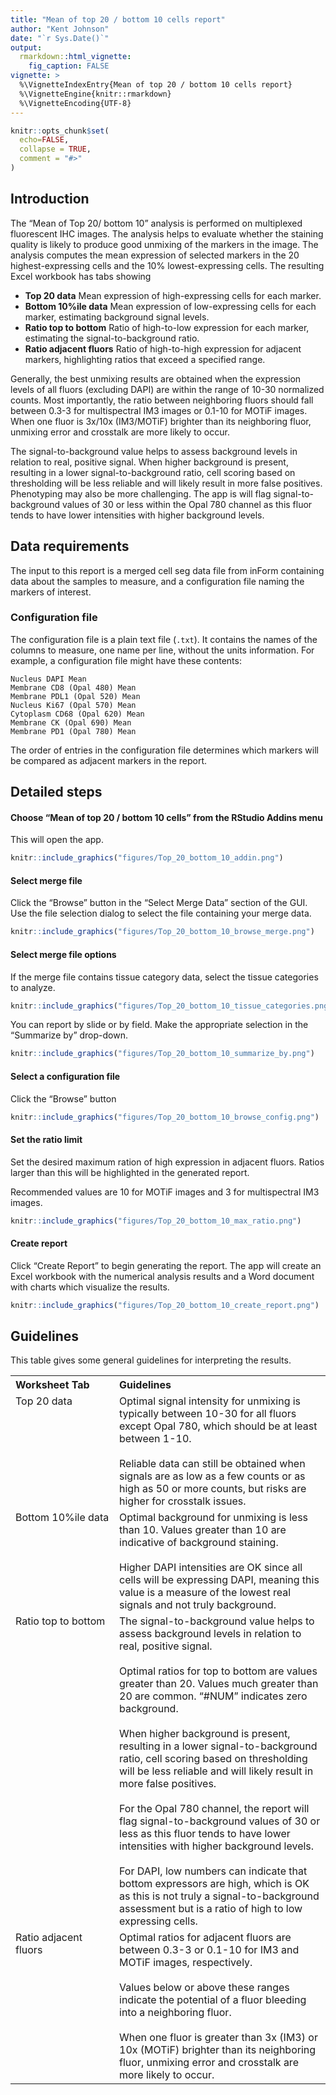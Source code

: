 ```yaml
---
title: "Mean of top 20 / bottom 10 cells report"
author: "Kent Johnson"
date: "`r Sys.Date()`"
output: 
  rmarkdown::html_vignette:
    fig_caption: FALSE
vignette: >
  %\VignetteIndexEntry{Mean of top 20 / bottom 10 cells report}
  %\VignetteEngine{knitr::rmarkdown}
  %\VignetteEncoding{UTF-8}
---
```


```r
knitr::opts_chunk$set(
  echo=FALSE,
  collapse = TRUE,
  comment = "#>"
)
```

## Introduction

The “Mean of Top 20/ bottom 10” analysis is performed on multiplexed fluorescent
IHC images. The analysis helps to evaluate whether the staining quality is
likely to produce good unmixing of the markers in the image. The analysis
computes the mean expression of selected markers in the 20 highest-expressing
cells and the 10% lowest-expressing cells. The resulting Excel workbook has tabs
showing

- **Top 20 data** Mean expression of high-expressing cells for each marker.
- **Bottom 10%ile data** Mean expression of low-expressing cells 
  for each marker, estimating background signal levels.
- **Ratio top to bottom** Ratio of high-to-low expression for each marker,
  estimating the signal-to-background ratio. 
- **Ratio adjacent fluors** Ratio of high-to-high expression for adjacent 
  markers, highlighting ratios that exceed a specified range.

Generally, the best unmixing results are obtained when the expression levels of
all fluors (excluding DAPI) are within the range of 10-30 normalized counts.
Most importantly, the ratio between neighboring fluors  should fall between
0.3-3 for multispectral IM3 images or 0.1-10 for MOTiF images. When one fluor is
3x/10x (IM3/MOTiF) brighter than its neighboring fluor, unmixing error and
crosstalk are more likely to occur.

The signal-to-background value helps to assess background levels in relation to
real, positive signal. When higher background is present, resulting in a lower
signal-to-background ratio, cell scoring based on thresholding will be less
reliable and will likely result in more false positives. Phenotyping may also be
more challenging. The app is will flag signal-to-background values of 30 or less
within the Opal 780 channel as this fluor tends to have lower intensities with
higher background levels.

## Data requirements

The input to this report is a merged cell seg data file from inForm
containing data about the samples to measure, and a configuration
file naming the markers of interest.

### Configuration file

The configuration file is a plain text file (`.txt`). It contains the names
of the columns to
measure, one name per line, without the units information. For example, a 
configuration file might have these contents:

```
Nucleus DAPI Mean
Membrane CD8 (Opal 480) Mean
Membrane PDL1 (Opal 520) Mean
Nucleus Ki67 (Opal 570) Mean
Cytoplasm CD68 (Opal 620) Mean
Membrane CK (Opal 690) Mean
Membrane PD1 (Opal 780) Mean
```

The order of entries in the configuration file determines which markers
will be compared as adjacent markers in the report.

## Detailed steps

#### Choose "Mean of top 20 / bottom 10 cells" from the RStudio Addins menu

This will open the app.

```r
knitr::include_graphics("figures/Top_20_bottom_10_addin.png")
```


#### Select merge file

Click the "Browse" button in the "Select Merge Data" section of the GUI. 
Use the file selection dialog to select the file containing your merge data.

```r
knitr::include_graphics("figures/Top_20_bottom_10_browse_merge.png")
```

#### Select merge file options

If the merge file contains tissue category data, select the tissue categories to analyze.

```r
knitr::include_graphics("figures/Top_20_bottom_10_tissue_categories.png")
```

You can report by slide or by field. Make the appropriate selection in the
"Summarize by" drop-down.

```r
knitr::include_graphics("figures/Top_20_bottom_10_summarize_by.png")
```

#### Select a configuration file

Click the "Browse" button

```r
knitr::include_graphics("figures/Top_20_bottom_10_browse_config.png")
```

#### Set the ratio limit

Set the desired maximum ration of high expression in adjacent fluors. Ratios
larger than this will be highlighted in the generated report.

Recommended values are 10 for MOTiF images and 3 for multispectral IM3 images.

```r
knitr::include_graphics("figures/Top_20_bottom_10_max_ratio.png")
```

#### Create report

Click "Create Report" to begin generating the report. The app will create
an Excel workbook with the numerical analysis results and a Word document with
charts which visualize the results.

```r
knitr::include_graphics("figures/Top_20_bottom_10_create_report.png")
```

## Guidelines

This table gives some general guidelines for interpreting the results.

<table>
<tr><th style="width:150px; text-align: left">Worksheet Tab</th>
<th style="text-align: left">Guidelines</th></tr>

<tr><td style="vertical-align: top">Top 20 data</td><td>
Optimal signal intensity for unmixing is typically between 10-30 for all fluors
except Opal 780, which should be at least between 1-10.
<br><br>
Reliable data can still be obtained when signals are as low as a few counts 
or as high as 50 or more counts, but risks are higher for crosstalk issues.
</td></tr>

<tr><td style="vertical-align: top">Bottom 10%ile data</td><td>
Optimal background for unmixing is less than 10. Values greater than 10 are 
indicative of background staining.
<br><br>
Higher DAPI intensities are OK since all cells will be expressing DAPI,
meaning this value is a measure of the lowest real signals and not truly
background.</td></tr>

<tr><td style="vertical-align: top">Ratio top to bottom</td><td>
The signal-to-background value helps to assess background levels in
relation to real, positive signal.
<br><br>
Optimal ratios for top to bottom are values greater than 20. Values much greater
than 20 are common. “#NUM” indicates zero background.
<br><br>
When higher background is present, resulting in a lower signal-to-background
ratio, cell scoring based on thresholding will be less reliable
and will likely result in more false positives.
<br><br>
For the Opal 780 channel, the report will flag signal-to-background
values of 30 or less as this fluor tends to have lower intensities
with higher background levels.
<br><br>
For DAPI, low numbers can indicate that bottom expressors are high,
which is OK as this is not truly a signal-to-background assessment but is a
ratio of high to low expressing cells.</td></tr>

<tr><td style="vertical-align: top">Ratio adjacent fluors</td><td>
Optimal ratios for adjacent fluors are between 0.3-3 or 0.1-10 for IM3 and
MOTiF images, respectively.
<br><br>
Values below or above these ranges indicate the potential of a fluor
bleeding into a neighboring fluor.
<br><br>
When one fluor is greater than 3x (IM3) or 10x (MOTiF) brighter than its
neighboring fluor, unmixing error and crosstalk are more likely to occur.
</td></tr></table>



